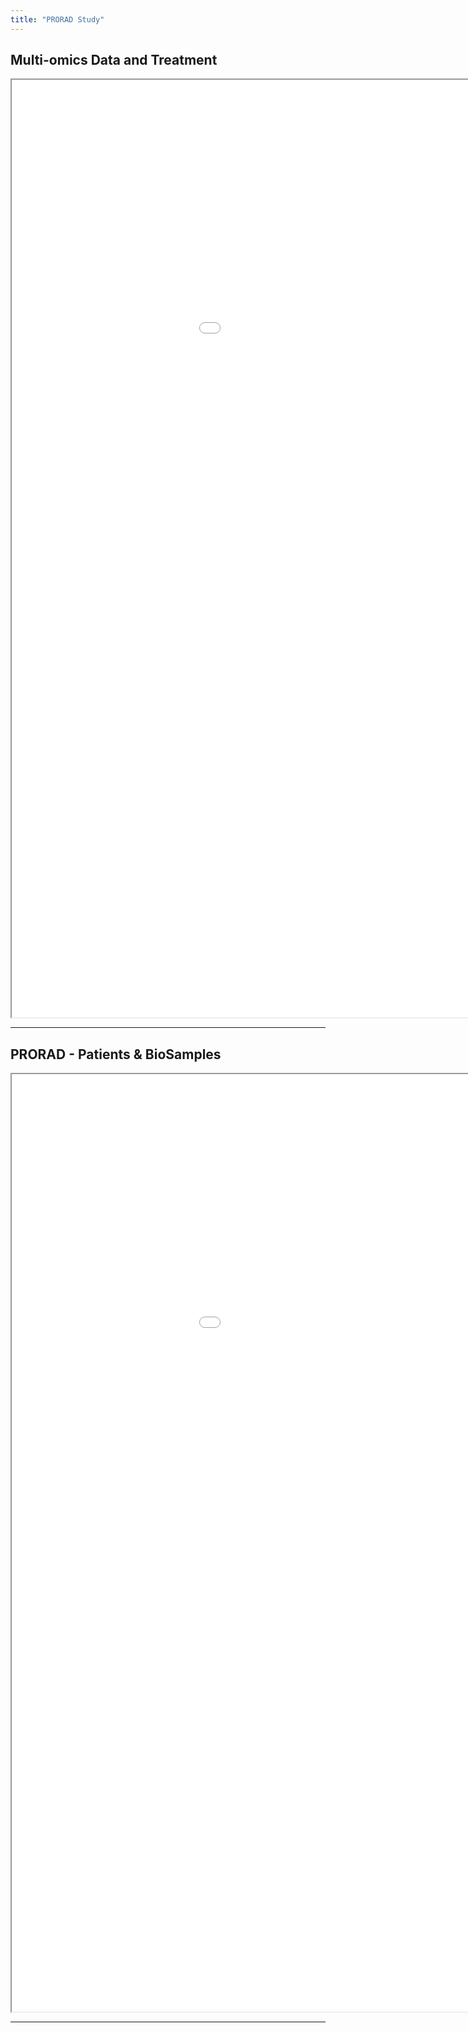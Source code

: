 ```yaml
---
title: "PRORAD Study"
---
```






## Multi-omics Data and Treatment

```{=html}
<iframe width="1200" height="1500" src="Multiomicreports.html" title="Report"></iframe>
```






---------------------------------------------------------------------------------------------


## PRORAD - Patients & BioSamples 


```{=html}
<iframe width="1200" height="1500" src="REPORT of PRORAD STUDY.html" title="Report"></iframe>
```






---------------------------------------------------------------------------------------------


